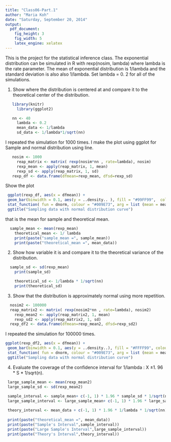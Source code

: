 ```yaml
---
title: "Class06-Part.1"
author: "Maria Koh"
date: "Saturday, September 20, 2014"
output:
  pdf_document:
    fig_height: 3
    fig_width: 5
    latex_engine: xelatex
---
```

This is the project for the statistical inference class. 
The exponential distribution can be simulated in R with rexp(nosim, lambda) where lambda is the rate parameter. The mean of exponential distribution is 1/lambda and the standard deviation is also also 1/lambda. 
Set lambda = 0. 2 for all of the simulations.

1. Show where the distribution is centered at and compare it to the theoretical center of the distribution. 
```r
   library(knitr)
	 library(ggplot2)

   nn <- 40
	 lambda <- 0.2
	 mean_data <- 1/lambda
	 sd_data <- 1/lambda*1/sqrt(nn)
```
I repeated the simulation for 1000 times.
I make the plot using ggplot for Sample and normal distribution using line.
```r
   nosim <- 1000
	 reap_matrix <- matrix( rexp(nosim*nn , rate=lambda), nosim)
	 rexp_mean <- apply(reap_matrix, 1, mean)
	 rexp_sd <- apply(reap_matrix, 1, sd)
   rexp_df <- data.frame(dfmean=rexp_mean, dfsd=rexp_sd)
```
Show the plot
```r
 ggplot(rexp_df, aes(x = dfmean)) +
 geom_bar(binwidth = 0.1, aes(y = ..density.. ), fill = "#99FF99",  colour ="#999999" , position = "identity" ) +
 stat_function( fun = dnorm, colour = "#009E73", arg = list (mean = mean_data, sd = sd_data))+
 ggtitle("Sampling data with normal distribution curve")
```
that is the  mean for sample and theoretical mean.
```r
  sample_mean <- mean(rexp_mean)
 	theoretical_mean <- 1/ lambda
 	print(paste("sample_mean =", sample_mean))
 	print(paste("theoretical_mean =", mean_data))
```
2. Show how variable it is and compare it to the theoretical variance of the distribution. 
```r
  sample_sd <- sd(rexp_mean)
	print(sample_sd)

	theoretical_sd <- 1/lambda * 1/sqrt(nn)
	print(theoretical_sd)
```
3. Show that the distribution is approximately normal using more repetition.
```r
  nosim2 <- 100000
  reap_matrix2 <- matrix( rexp(nosim2*nn , rate=lambda), nosim2)
	rexp_mean2 <- apply(reap_matrix2, 1, mean)
	rexp_sd2 <- apply(reap_matrix2, 1, sd)
  rexp_df2 <- data.frame(dfmean=rexp_mean2, dfsd=rexp_sd2)
```
I repeated the simulation for 100000 times.
```r
ggplot(rexp_df2, aes(x = dfmean)) +
 geom_bar(binwidth = 0.1, aes(y = ..density..), fill = "#FFFF99", colour ="#999999" , position = "identity" ) +
 stat_function( fun = dnorm, colour = "#009E73", arg = list (mean = mean_data, sd = sd_data))+
 ggtitle("Sampling data with normal distribution curve")

```
4. Evaluate the coverage of the confidence interval for 1/lambda : X ±1. 96 * S * 1/sqrt(n). 
```r
 large_sample_mean <- mean(rexp_mean2)
 large_sample_sd <- sd(rexp_mean2)
 
 sample_interval <- sample_mean+ c(-1, 1) * 1.96 * sample_sd * 1/sqrt(nn)
 large_sample_interval <- large_sample_mean+ c(-1, 1) * 1.96 * large_sample_sd * 1/sqrt(nn)

 theory_interval <- mean_data + c(-1, 1) * 1.96 * 1/lambda * 1/sqrt(nn)
 
 print(paste("theoretical_mean =", mean_data))
 print(paste("Sample's Interval",sample_interval)) 
 print(paste("Large Sample's Interval",large_sample_interval)) 
 print(paste("Theory's Interval",theory_interval)) 

```

